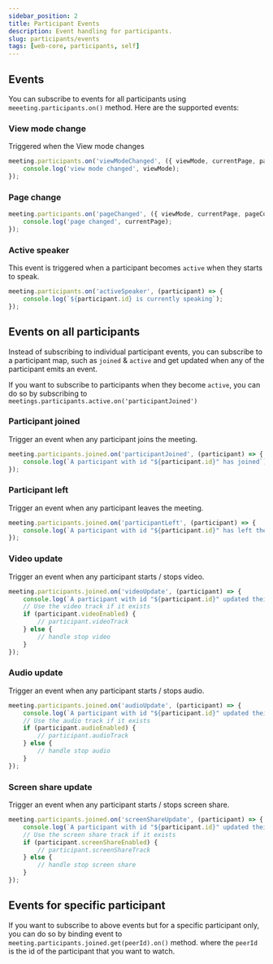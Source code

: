 ```yaml
---
sidebar_position: 2
title: Participant Events
description: Event handling for participants.
slug: participants/events
tags: [web-core, participants, self]
---
```



## Events

You can subscribe to events for all participants using `meeeting.participants.on()` method.
Here are the supported events:

### View mode change

Triggered when the View mode changes

```ts
meeting.participants.on('viewModeChanged', ({ viewMode, currentPage, pageCount }) => {
    console.log('view mode changed', viewMode);
});
``` 

### Page change

```ts
meeting.participants.on('pageChanged', ({ viewMode, currentPage, pageCount }) => {
    console.log('page changed', currentPage);
});
```

### Active speaker

This event is triggered when a participant becomes `active` when they starts to speak.

```ts
meeting.participants.on('activeSpeaker', (participant) => {
    console.log(`${participant.id} is currently speaking`);
});
```

## Events on all participants

Instead of subscribing to individual participant events, you can subscribe to a participant map, such as `joined` & `active` and get updated when any of the participant emits an event.

If you want to subscribe to participants when they become `active`, you can do so by subscribing to `meetings.participants.active.on('participantJoined')` 

### Participant joined

Trigger an event when any participant joins the meeting.

```ts
meeting.participants.joined.on('participantJoined', (participant) => {
    console.log(`A participant with id "${participant.id}" has joined`);
});
```

### Participant left

Trigger an event when any participant leaves the meeting.

```ts
meeting.participants.joined.on('participantLeft', (participant) => {
    console.log(`A participant with id "${participant.id}" has left the meeting`);
});
```

### Video update

Trigger an event when any participant starts / stops video.

```ts
meeting.participants.joined.on('videoUpdate', (participant) => {
    console.log(`A participant with id "${participant.id}" updated their video track in the meeting`);
    // Use the video track if it exists
    if (participant.videoEnabled) {
        // participant.videoTrack
    } else {
        // handle stop video 
    }
});
```

### Audio update

Trigger an event when any participant starts / stops audio.

```ts
meeting.participants.joined.on('audioUpdate', (participant) => {
    console.log(`A participant with id "${participant.id}" updated their audio track in the meeting`);
    // Use the audio track if it exists
    if (participant.audioEnabled) {
        // participant.audioTrack
    } else {
        // handle stop audio 
    }
});
```

### Screen share update

Trigger an event when any participant starts / stops screen share.

```ts
meeting.participants.joined.on('screenShareUpdate', (participant) => {
    console.log(`A participant with id "${participant.id}" updated their screen share in the meeting`);
    // Use the screen share track if it exists
    if (participant.screenShareEnabled) {
        // participant.screenShareTrack
    } else {
        // handle stop screen share
    }
});
```

## Events for specific participant

If you want to subscribe to above events but for a specific participant only, you can do so by binding event to `meeting.participants.joined.get(peerId).on()` method. where the `peerId` is the id of the participant that you want to watch.  

